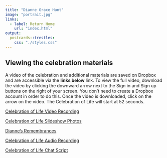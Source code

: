 ```yaml
---
title: "Dianne Grace Hunt"
image: "portrait.jpg"
links:
  - label: Return Home
    url: "index.html"
output:
  postcards::trestles:
    css: "./styles.css"
---
```


<!---  Manual updates

// Info to add for dates ---------------- <h4>February 12, 1953 - August 23, 2021</h4> 

--->

## Viewing the celebration materials

A video of the celebration and additional materials are saved on Dropbox and are accessible via the **links below** link. To view the full video, download the video by clicking the downward arrow next to the Sign in and Sign up buttons on the right of your screen. You don’t need to create a Dropbox account in order to do this. Once the video is downloaded, click on the arrow on the video. The Celebration of Life will start at 52 seconds. 


<a href="https://www.dropbox.com/s/ogac948pf3ieibg/Celebration%20of%20Life%20Video%20Recording.mp4?dl=0" target="_blank">Celebration of Life Video Recording</a>

<a href="https://www.dropbox.com/s/8jnwjei038v2644/Celebration%20of%20Life%20Photos.pdf?dl=0" target="_blank">Celebration of Life Slideshow Photos</a>

<a href="https://www.dropbox.com/sh/3plf1n9zt5io627/AAB6QWNLKh-r6_KI2Al1ljcQa?dl=0" target="_blank">Dianne's Remembrances</a>

<a href="https://www.dropbox.com/s/hsasso4lj1aodw8/Celebration%20of%20Life%20Audio%20Recording.m4a?dl=0" target="_blank">Celebration of Life Audio Recording</a>

<a href="https://www.dropbox.com/s/gtqr9523gr4205x/Celebration%20of%20Life%20Chat%20Script.txt?dl=0" target="_blank">Celebration of Life Chat Script</a>



